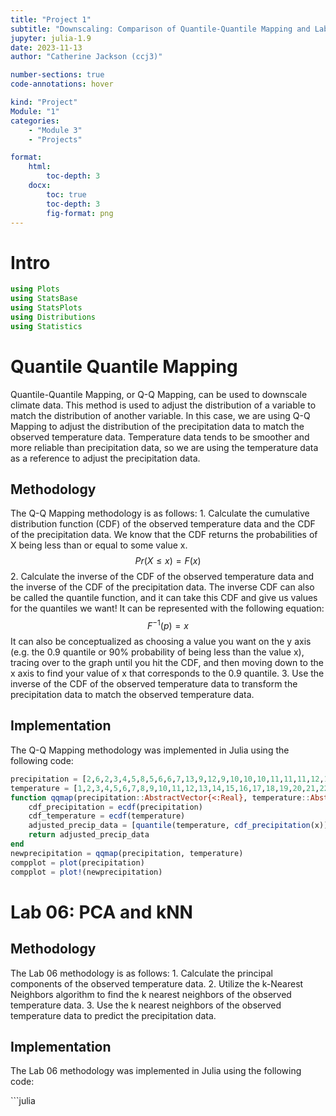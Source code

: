 ```yaml
---
title: "Project 1"
subtitle: "Downscaling: Comparison of Quantile-Quantile Mapping and Lab 06 Methodology"
jupyter: julia-1.9
date: 2023-11-13
author: "Catherine Jackson (ccj3)"

number-sections: true
code-annotations: hover

kind: "Project"
Module: "1"
categories:
    - "Module 3"
    - "Projects"

format:
    html: 
        toc-depth: 3
    docx: 
        toc: true
        toc-depth: 3
        fig-format: png
---
```


# Intro

```julia
using Plots
using StatsBase
using StatsPlots
using Distributions
using Statistics
```


# Quantile Quantile Mapping
Quantile-Quantile Mapping, or Q-Q Mapping, can be used to downscale climate data. This method is used to adjust the distribution of a variable to match the distribution of another variable. In this case, we are using Q-Q Mapping to adjust the distribution of the precipitation data to match the observed temperature data.  Temperature data tends to be smoother and more reliable than precipitation data, so we are using the temperature data as a reference to adjust the precipitation data.

## Methodology
The Q-Q Mapping methodology is as follows:
1. Calculate the cumulative distribution function (CDF) of the observed temperature data and the CDF of the precipitation data.
    We know that the CDF returns the probabilities of X being less than or equal to some value x.
    $$
    Pr(X \leq x) = F(x)
    $$
2. Calculate the inverse of the CDF of the observed temperature data and the inverse of the CDF of the precipitation data.
    The inverse CDF can also be called the quantile function, and it can take this CDF and give us values for the quantiles we want!  It can be represented with the following equation:
    $$
    F^{-1}(p) = x
    $$
    It can also be conceptualized as choosing a value you want on the y axis (e.g. the 0.9 quantile or 90% probability of being less than the value x), tracing over to the graph until you hit the CDF, and then moving down to the x axis to find your value of x that corresponds to the 0.9 quantile.
3. Use the inverse of the CDF of the observed temperature data to transform the precipitation data to match the observed temperature data.


## Implementation
The Q-Q Mapping methodology was implemented in Julia using the following code:

```julia

precipitation = [2,6,2,3,4,5,8,5,6,6,7,13,9,12,9,10,10,10,11,11,11,12,12,12,13]
temperature = [1,2,3,4,5,6,7,8,9,10,11,12,13,14,15,16,17,18,19,20,21,22,23,24,25]
function qqmap(precipitation::AbstractVector{<:Real}, temperature::AbstractVector{<:Real})
    cdf_precipitation = ecdf(precipitation)
    cdf_temperature = ecdf(temperature)
    adjusted_precip_data = [quantile(temperature, cdf_precipitation(x)) for x in precipitation]
    return adjusted_precip_data
end
newprecipitation = qqmap(precipitation, temperature)
compplot = plot(precipitation)
compplot = plot!(newprecipitation)
```

# Lab 06: PCA and kNN


## Methodology
The Lab 06 methodology is as follows:
1. Calculate the principal components of the observed temperature data.
2. Utilize the k-Nearest Neighbors algorithm to find the k nearest neighbors of the observed temperature data.
3. Use the k nearest neighbors of the observed temperature data to predict the precipitation data.

## Implementation
The Lab 06 methodology was implemented in Julia using the following code:

```julia